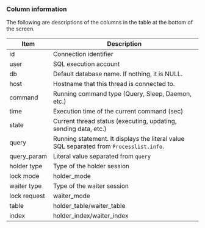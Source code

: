 ### Column information

The following are descriptions of the columns in the table at the bottom of the screen.

| Item         | Description                                                                             |
| ------------ | --------------------------------------------------------------------------------------- |
| id           | Connection identifier                                                                   |
| user         | SQL execution account                                                                   |
| db           | Default database name. If nothing, it is NULL.                                          |
| host         | Hostname that this thread is connected to.                                              |
| command      | Running command type (Query, Sleep, Daemon, etc.)                                       |
| time         | Execution time of the current command (sec)                                             |
| state        | Current thread status (executing, updating, sending data, etc.)                         |
| query        | Running statement. It displays the literal value SQL separated from `Processlist.info`. |
| query_param  | Literal value separated from `query`                                                    |
| holder type  | Type of the holder session                                                              |
| lock mode    | holder_mode                                                                             |
| waiter type  | Type of the waiter session                                                              |
| lock request | waiter_mode                                                                             |
| table        | holder_table/waiter_table                                                               |
| index        | holder_index/waiter_index                                                               |
